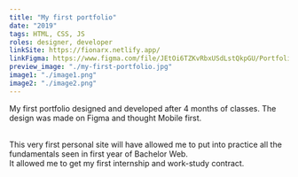 ```yaml
---
title: "My first portfolio"
date: "2019"
tags: HTML, CSS, JS
roles: designer, developer
linkSite: https://fionarx.netlify.app/
linkFigma: https://www.figma.com/file/JEtOi6TZKvRbxUSdLstQkpGU/Portfolio-V1?node-id=54%3A10
preview_image: "./my-first-portfolio.jpg"
image1: "./image1.png"
image2: "./image2.png"
---
```


My first portfolio designed and developed after 4 months of classes.
The design was made on Figma and thought Mobile first.

<br />
This very first personal site will have allowed me to put into practice all the fundamentals
seen in first year of Bachelor Web.

<br />
It allowed me to get my first internship and work-study contract.
